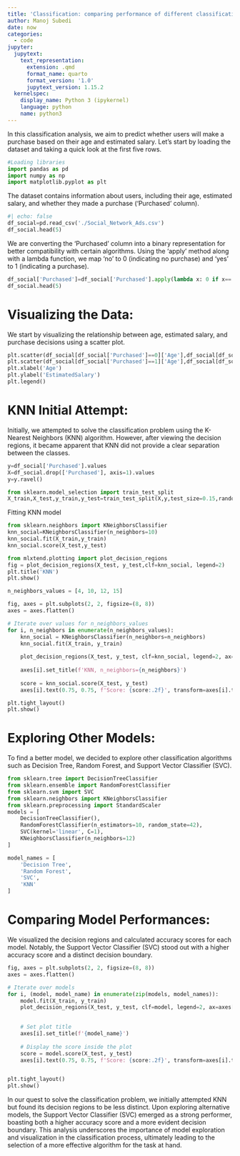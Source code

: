 ```yaml
---
title: 'Classification: comparing performance of different classification models'
author: Manoj Subedi
date: now
categories:
  - code
jupyter:
  jupytext:
    text_representation:
      extension: .qmd
      format_name: quarto
      format_version: '1.0'
      jupytext_version: 1.15.2
  kernelspec:
    display_name: Python 3 (ipykernel)
    language: python
    name: python3
---
```


In this classification analysis, we aim to predict whether users will make a purchase based on their age and estimated salary. Let's start by loading the dataset and taking a quick look at the first five rows.

```python
#Loading libraries
import pandas as pd
import numpy as np
import matplotlib.pyplot as plt
```

The dataset contains information about users, including their age, estimated salary, and whether they made a purchase ('Purchased' column).

```python
#| echo: false
df_social=pd.read_csv('./Social_Network_Ads.csv')
df_social.head(5)
```

We are converting the 'Purchased' column into a binary representation for better compatibility with certain algorithms. Using the 'apply' method along with a lambda function, we map 'no' to 0 (indicating no purchase) and 'yes' to 1 (indicating a purchase).

```python
df_social['Purchased']=df_social['Purchased'].apply(lambda x: 0 if x=='no' else 1)
df_social.head(5)
```

# Visualizing the Data:

We start by visualizing the relationship between age, estimated salary, and purchase decisions using a scatter plot.

```python
plt.scatter(df_social[df_social['Purchased']==0]['Age'],df_social[df_social['Purchased']==0]['EstimatedSalary'], color='green', label='not purchased')
plt.scatter(df_social[df_social['Purchased']==1]['Age'],df_social[df_social['Purchased']==1]['EstimatedSalary'], color='blue', label='purchased')
plt.xlabel('Age')
plt.ylabel('EstimatedSalary')
plt.legend()
```

# KNN Initial Attempt:

Initially, we attempted to solve the classification problem using the K-Nearest Neighbors (KNN) algorithm. However, after viewing the decision regions, it became apparent that KNN did not provide a clear separation between the classes.

```python
y=df_social['Purchased'].values
X=df_social.drop(['Purchased'], axis=1).values
y=y.ravel()
```

```python
from sklearn.model_selection import train_test_split
X_train,X_test,y_train,y_test=train_test_split(X,y,test_size=0.15,random_state=4)
```

Fitting KNN model

```python
from sklearn.neighbors import KNeighborsClassifier
knn_social=KNeighborsClassifier(n_neighbors=10)
knn_social.fit(X_train,y_train)
knn_social.score(X_test,y_test)
```

```python
from mlxtend.plotting import plot_decision_regions
fig = plot_decision_regions(X_test, y_test,clf=knn_social, legend=2)
plt.title('KNN')
plt.show()
```

```python
n_neighbors_values = [4, 10, 12, 15]

fig, axes = plt.subplots(2, 2, figsize=(8, 8))
axes = axes.flatten()

# Iterate over values for n_neighbors_values
for i, n_neighbors in enumerate(n_neighbors_values):
    knn_social = KNeighborsClassifier(n_neighbors=n_neighbors)
    knn_social.fit(X_train, y_train)
    
    plot_decision_regions(X_test, y_test, clf=knn_social, legend=2, ax=axes[i])
    
    axes[i].set_title(f'KNN, n_neighbors={n_neighbors}')
    
    score = knn_social.score(X_test, y_test)
    axes[i].text(0.75, 0.75, f'Score: {score:.2f}', transform=axes[i].transAxes, fontsize=10, verticalalignment='top')

plt.tight_layout()
plt.show()
```

# Exploring Other Models:

To find a better model, we decided to explore other classification algorithms such as Decision Tree, Random Forest, and Support Vector Classifier (SVC).

```python
from sklearn.tree import DecisionTreeClassifier
from sklearn.ensemble import RandomForestClassifier
from sklearn.svm import SVC
from sklearn.neighbors import KNeighborsClassifier
from sklearn.preprocessing import StandardScaler
models = [
    DecisionTreeClassifier(),
    RandomForestClassifier(n_estimators=10, random_state=42),
    SVC(kernel='linear', C=1),
    KNeighborsClassifier(n_neighbors=12)
]

model_names = [
    'Decision Tree',
    'Random Forest',
    'SVC',
    'KNN'
]
```

# Comparing Model Performances:

We visualized the decision regions and calculated accuracy scores for each model. Notably, the Support Vector Classifier (SVC) stood out with a higher accuracy score and a distinct decision boundary.

```python
fig, axes = plt.subplots(2, 2, figsize=(8, 8))
axes = axes.flatten()

# Iterate over models
for i, (model, model_name) in enumerate(zip(models, model_names)):
    model.fit(X_train, y_train)
    plot_decision_regions(X_test, y_test, clf=model, legend=2, ax=axes[i])

    
    # Set plot title
    axes[i].set_title(f'{model_name}')
    
    # Display the score inside the plot
    score = model.score(X_test, y_test)
    axes[i].text(0.75, 0.75, f'Score: {score:.2f}', transform=axes[i].transAxes, fontsize=10, verticalalignment='top')


plt.tight_layout()
plt.show()
```

In our quest to solve the classification problem, we initially attempted KNN but found its decision regions to be less distinct. Upon exploring alternative models, the Support Vector Classifier (SVC) emerged as a strong performer, boasting both a higher accuracy score and a more evident decision boundary. This analysis underscores the importance of model exploration and visualization in the classification process, ultimately leading to the selection of a more effective algorithm for the task at hand.
